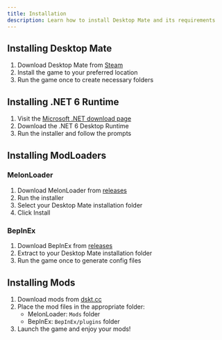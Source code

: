 ```yaml
---
title: Installation
description: Learn how to install Desktop Mate and its requirements
---
```


## Installing Desktop Mate

1. Download Desktop Mate from [Steam](https://store.steampowered.com/app/3301060/Desktop_Mate/)
2. Install the game to your preferred location
3. Run the game once to create necessary folders

## Installing .NET 6 Runtime

1. Visit the [Microsoft .NET download page](https://dotnet.microsoft.com/download/dotnet/6.0)
2. Download the .NET 6 Desktop Runtime
3. Run the installer and follow the prompts

## Installing ModLoaders

### MelonLoader

1. Download MelonLoader from [releases](https://github.com/LavaGang/MelonLoader/releases)
2. Run the installer
3. Select your Desktop Mate installation folder
4. Click Install

### BepInEx

1. Download BepInEx from [releases](https://github.com/BepInEx/BepInEx/releases)
2. Extract to your Desktop Mate installation folder
3. Run the game once to generate config files

## Installing Mods

1. Download mods from [dskt.cc](https://dskt.cc/mods)
2. Place the mod files in the appropriate folder:
   - MelonLoader: `Mods` folder
   - BepInEx: `BepInEx/plugins` folder
3. Launch the game and enjoy your mods!
